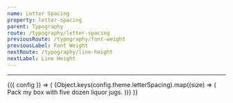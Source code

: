 ```yaml
---
name: Letter Spacing
property: letter-spacing
parent: Typography
route: /typography/letter-spacing
previousRoute: /typography/font-weight
previousLabel: Font Weight
nextRoute: /typography/line-height
nextLabel: Line Height
---
```



<UtilityInfo pattern="tracking-{size}" themeProperty="letterSpacing" />

---

<ConfigConsumer>
  {({ config }) => (
    <Grid minWidth="150px">
      {Object.keys(config.theme.letterSpacing).map((size) => (
        <InfoBox key={`tracking-${size}`} pattern={`tracking-${size}`}>
          <Box className={`bg-white font-sans tracking-${size}`}>
            Pack my box with five dozen liquor jugs.
          </Box>
        </InfoBox>
      ))}
    </Grid>
  )}
</ConfigConsumer>
